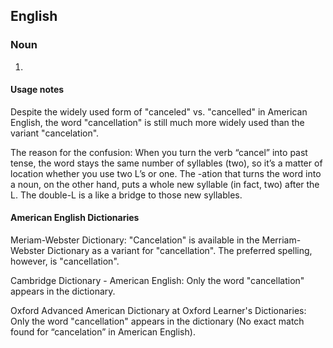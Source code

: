 ==English==

===Noun===
{{en-noun}}
# {{alternative spelling of|cancellation|lang=en}}

====Usage notes====
Despite the widely used form of "canceled" vs. "cancelled" in American English, the word "cancellation" is still much more widely used than the variant "cancelation".

The reason for the confusion: When you turn the verb “cancel” into past tense, the word stays the same number of syllables (two), so it’s a matter of location whether you use two L’s or one. The -ation that turns the word into a noun, on the other hand, puts a whole new syllable (in fact, two) after the L. The double-L is a like a bridge to those new syllables.

====American English Dictionaries====

Meriam-Webster Dictionary: "Cancelation" is available in the Merriam-Webster Dictionary as a variant for "cancellation". The preferred spelling, however, is "cancellation".

Cambridge Dictionary - American English: Only the word "cancellation" appears in the dictionary.

Oxford Advanced American Dictionary at Oxford Learner's Dictionaries: Only the word "cancellation" appears in the dictionary (No exact match found for “cancelation” in American English).